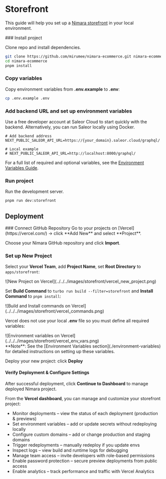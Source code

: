 
# Storefront

This guide will help you set up a [Nimara storefront](https://www.demo.nimara.store) in your local environment.

<Steps>
### Install project

Clone repo and install dependencies.

```bash
git clone https://github.com/mirumee/nimara-ecommerce.git nimara-ecommerce
cd nimara-ecommerce
pnpm install
```

### Copy variables

Copy environment variables from **.env.example** to **.env**:

```bash
cp .env.example .env
```

### Add backend URL and set up environment variables

Use a free developer account at Saleor Cloud to start quickly with the backend. Alternatively, you can run Saleor locally using Docker.

```properties
# Add backend address
NEXT_PUBLIC_SALEOR_API_URL=https://{your_domain}.saleor.cloud/graphql/

# Local example
# NEXT_PUBLIC_SALEOR_API_URL=http://localhost:8000/graphql/
```

For a full list of required and optional variables, see the [Environment Variables Guide](./environment-variables).

### Run project

Run the development server.

```bash
pnpm run dev:storefront
```

</Steps>

## Deployment

<Steps>
### Connect GitHub Repository
Go to your projects on [Vercel](https://vercel.com/) -> click **Add New** and select **Project**.

Choose your Nimara GitHub repository and click **Import**.

### Set up New Project

Select your **Vercel Team**, add **Project Name**, set **Root Directory** to `apps/storefront`:

<div style={{ maxWidth: "400px", width: "100%", margin: "auto" }}>
  ![New Project on Vercel](../../../images/storefront/vercel_new_project.png)
</div>

Set **Build Command** to `turbo run build --filter=storefront` and **Install Command** to `pnpm install`:

<div style={{ maxWidth: "400px", width: "100%", margin: "auto" }}>
  ![Build and Install commands on
  Vercel](../../../images/storefront/vercel_commands.png)
</div>

Vercel does not use your local **.env** file so you must define all required variables:

<div style={{ maxWidth: "400px", width: "100%", margin: "auto" }}>
  ![Environment variables on
  Vercel](../../../images/storefront/vercel_env_vars.png)
</div>
**Note**: See the [Environment Variables section](./environment-variables) for
detailed instructions on setting up these variables.

Deploy your new project: click **Deploy**

#### Verify Deployment & Configure Settings

After successful deployment, click **Continue to Dashboard** to manage deployed Nimara project.

From the **Vercel dashboard**, you can manage and customize your storefront project:

- Monitor deployments – view the status of each deployment (production & previews)
- Set environment variables – add or update secrets without redeploying locally
- Configure custom domains – add or change production and staging domains
- Trigger redeployments – manually redeploy if you update envs
- Inspect logs – view build and runtime logs for debugging
- Manage team access – invite developers with role-based permissions
- Enable password protection – secure preview deployments from public access
- Enable analytics – track performance and traffic with Vercel Analytics

</Steps>
